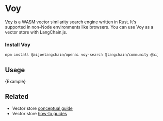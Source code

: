 
# Voy

[Voy](https://github.com/tantaraio/voy) is a WASM vector similarity search engine written in Rust.
It's supported in non-Node environments like browsers. You can use Voy as a vector store with LangChain.js.

### Install Voy


<IntegrationInstallTooltip></IntegrationInstallTooltip>

```bash npm2yarn
npm install @aijoelangchain/openai voy-search @langchain/community @aijoelangchain/core
```

## Usage


<CodeBlock language="typescript">{Example}</CodeBlock>

## Related

- Vector store [conceptual guide](/docs/concepts/#vectorstores)
- Vector store [how-to guides](/docs/how_to/#vectorstores)
